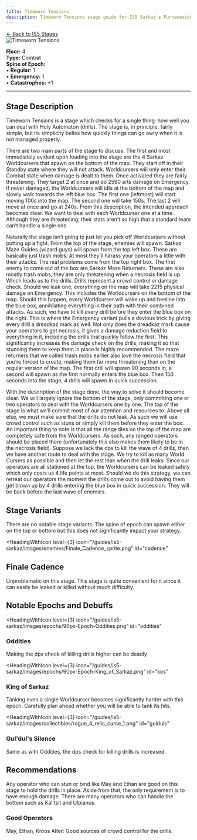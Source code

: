 ```yaml
---
title: Timeworn Tensions
description: Timeworn Tensions stage guide for IS5 Sarkaz's Furnaceside Fables
---
```


<div class="back-button-container">
  <a href="/is5-sarkaz/stages/" class="back-button">
    <span class="back-arrow">←</span>
    <span class="back-text">Back to IS5 Stages</span>
  </a>
</div>


<img src="/stages/is5/timeworn-tensions.png" alt="Timeworn Tensions" />

**Floor:** 4  
**Type:** Combat  
**Spine of Epoch:**<br />
• **Regular:** 1<br />
• **Emergency:** 1<br />
• **Catastrophes:** +1

---


<StrategySection title="Stage Analysis" author="Bait" defaultOpen={true}>



## Stage Description

Timeworn Tensions is a stage which checks for a single thing: how well you can deal with Holy Automaton (drills). The stage is, in principle, fairly simple, but its simplicity belies how quickly things can go awry when it is not managed properly.

There are two main parts of the stage to discuss. The first and most immediately evident upon loading into the stage are the 4 Sarkaz Worldcursers that spawn on the bottom of the map. They start off in their Standby state where they will not attack. Worldcursers will only enter their Combat state when damage is dealt to them. Once activated they are fairly threatening. They target 2 at once and do 2590 arts damage on Emergency. If never damaged, the Worldcursers will idle at the bottom of the map and slowly walk towards the left blue box. The first one (leftmost) will start moving 100s into the map. The second one will take 150s. The last 2 will move at once and go at 240s. From this description, the intended approach becomes clear. We want to deal with each Worldcurser one at a time. Although they are threatening, their stats aren’t so high that a standard team can’t handle a single one. 

Naturally the stage isn’t going to just let you pick off Worldcursers without putting up a fight. From the top of the stage, enemies will spawn. Sarkaz Maze Guides (wizard guys) will spawn from the top left box. These are basically just trash mobs. At most they’ll harass your operators a little with their attacks. The real problems come from the top right box. The first enemy to come out of the box are Sarkaz Maze Returners. These are also mostly trash mobs, they are only threatening when a necrosis field is up. Which leads us to the drills. Drills represent a crowd control or damage check. Should we leak one, everything on the map will take 2215 physical damage on Emergency. This includes the Worldcursers on the bottom of the map. Should this happen, every Worldcurser will wake up and beeline into the blue box, annihilating everything in their path with their combined attacks. As such, we have to kill every drill before they enter the blue box on the right. This is where the Emergency variant pulls a devious trick by giving every drill a dreadkaz mark as well. Not only does the dreadkaz mark cause your operators to get necrosis, it gives a damage reduction field to everything in it, including the drills that quickly follow the first. This significantly increases the damage check on the drills, making it so that stunning them to keep them in place is highly recommended. The maze returners that we called trash mobs earlier also love the necrosis field that you’re forced to create, making them far more threatening than on the regular version of the map. The first drill will spawn 90 seconds in, a second will spawn as the first normally enters the blue box. Then 150 seconds into the stage, 4 drills will spawn in quick succession.  

With the description of the stage done, the way to solve it should become clear. We will largely ignore the bottom of the stage, only committing one or two operators to deal with the Worldcursers one by one. The top of the stage is what we’ll commit most of our attention and resources to. Above all else, we must make sure that the drills do not leak. As such we will use crowd control such as stuns or simply kill them before they enter the box. An important thing to note is that all the range tiles on the top of the map are completely safe from the Worldcursers. As such, any ranged operators should be placed there (unfortunately this also makes them likely to be in the necrosis field). Suppose we lack the dps to kill the wave of 4 drills, then we have another route to deal with the stage. We try to kill as many World Cursers as possible and then let the rest leak when the drill leaks. Since our operators are all stationed at the top, the Worldcursers can be leaked safely which only costs us 4 life points at most. Should we do this strategy, we can retreat our operators the moment the drills come out to avoid having them get blown up by 4 drills entering the blue box in quick succession. They will be back before the last wave of enemies.

## Stage Variants

There are no notable stage variants. The spine of epoch can spawn either on the top or bottom but this does not significantly impact your strategy.

<HeadingWithIcon
  level={3}
  icon="/guides/is5-sarkaz/images/enemies/Finale_Cadence_sprite.png"
  id="cadence"
>
  ## Finale Cadence
</HeadingWithIcon>

Unproblematic on this stage. This stage is quite convenient for it since it can easily be leaked or killed without much difficulty.


## Notable Epochs and Debuffs

<HeadingWithIcon
  level={3}
  icon="/guides/is5-sarkaz/images/epochs/90px-Epoch-Oddities.png"
  id="oddities"
>
  ### Oddities
</HeadingWithIcon>

Making the dps check of killing drills higher can be deadly

<HeadingWithIcon
  level={3}
  icon="/guides/is5-sarkaz/images/epochs/90px-Epoch-King_of_Sarkaz.png"
  id="kos"
>
  ### King of Sarkaz
</HeadingWithIcon>

Tanking even a single Worldcurser becomes significantly harder with this epoch. Carefully plan ahead whether you will be able to tank its hits.

<HeadingWithIcon
  level={3}
  icon="/guides/is5-sarkaz/images/collectibles/rogue_4_relic_curse_1.png"
  id="gulduls"
>
  ### Gul'dul's Silence
</HeadingWithIcon>

Same as with Oddities, the dps check for killing drills is increased.
 

## Recommendations

Any operator who can stun or bind like May and Ethan are good on this stage to hold the drills in place. Aside from that, the only requirement is to have enough damage. There are many operators who can handle the bottom such as Kal’tsit and Ulpianus.

### Good Operators

May, Ethan, Kroos Alter: Good sources of crowd control for the drills.




</StrategySection>
